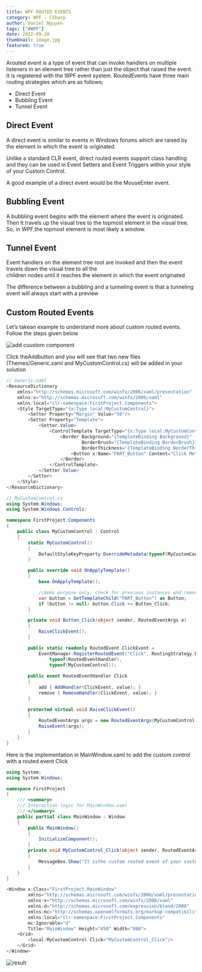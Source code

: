 ```yaml
---
title: WPF ROUTED EVENTS
category: WPF - CSharp
author: Daniel Nguyen
tags: ["#WPF"]
date: 2022-09-20
thumbnail: image.jpg
featured: true
---
```


Arouted event is a type of event that can invoke handlers on multiple listeners in an element tree rather than 
just the object that raised the event. It is registered with the WPF event system. RoutedEvents have three main routing strategies 
which are as follows;

- Direct Event
- Bubbling Event
- Tunnel Event

## Direct Event

A direct event is similar to events in Windows forums which are raised by the element in which the event is originated.

Unlike a standard CLR event, direct routed events support class handling and they can be used in Event Setters 
and Event Triggers within your style of your Custom Control.

A good example of a direct event would be the MouseEnter event.

## Bubbling Event

A bubbling event begins with the element where the event is originated. Then it travels up the visual tree to 
the topmost element in the visual tree. So, in WPF,the topmost element is most likely a window. 

## Tunnel Event

Event handlers on the element tree root are invoked and then the event travels down the visual  tree  to  all  the  
children nodes until  it  reaches  the  element  in  which  the  event originated

The  difference  between  a  bubbling  and a tunneling  event  is  that  a  tunneling  event  will always start with
 a preview

## Custom Routed Events

Let’s takean example to understand more about custom routed events. Follow the steps given below

![add cuustom component](./1.png 'add cuustom component')

Click theAddbutton and you will see that two new files (Themes/Generic.xaml and MyCustomControl.cs) will be added 
in your solution

```C#
// Generic.xaml
<ResourceDictionary
    xmlns="http://schemas.microsoft.com/winfx/2006/xaml/presentation"
    xmlns:x="http://schemas.microsoft.com/winfx/2006/xaml"
    xmlns:local="clr-namespace:FirstProject.Components">
    <Style TargetType="{x:Type local:MyCustomControl}">
        <Setter Property="Margin" Value="50"/>
        <Setter Property="Template">
            <Setter.Value>
                <ControlTemplate TargetType="{x:Type local:MyCustomControl}">
                    <Border Background="{TemplateBinding Background}"
                            BorderBrush="{TemplateBinding BorderBrush}"
                            BorderThickness="{TemplateBinding BorderThickness}">
                        <Button x:Name="PART_Button" Content="Click Me" />
                    </Border>
                </ControlTemplate>
            </Setter.Value>
        </Setter>
    </Style>
</ResourceDictionary>
```

```C#
// MyCustomControl.cs
using System.Windows;
using System.Windows.Controls;

namespace FirstProject.Components
{
    public class MyCustomControl : Control
    {
        static MyCustomControl()
        {
            DefaultStyleKeyProperty.OverrideMetadata(typeof(MyCustomControl), new FrameworkPropertyMetadata(typeof(MyCustomControl)));
        }

        public override void OnApplyTemplate()
        {
            base.OnApplyTemplate();

            //demo purpose only, check for previous instances and remove the handler first
            var button = GetTemplateChild("PART_Button") as Button;
            if (button != null) button.Click += Button_Click;
        }

        private void Button_Click(object sender, RoutedEventArgs e)
        {
            RaiseClickEvent();
        }

        public static readonly RoutedEvent ClickEvent = 
            EventManager.RegisterRoutedEvent("Click", RoutingStrategy.Bubble, 
                typeof(RoutedEventHandler), 
                typeof(MyCustomControl)); 
        
        public event RoutedEventHandler Click 
        { 
            add { AddHandler(ClickEvent, value); } 
            remove { RemoveHandler(ClickEvent, value); } 
        }

        protected virtual void RaiseClickEvent() 
        { 
            RoutedEventArgs args = new RoutedEventArgs(MyCustomControl.ClickEvent); 
            RaiseEvent(args); 
        }
    }
}
```

Here is the implementation in MainWindow.xaml to add the custom control with a routed event Click

```C#
using System;
using System.Windows;

namespace FirstProject
{
    /// <summary>
    /// Interaction logic for MainWindow.xaml
    /// </summary>
    public partial class MainWindow : Window
    {
        public MainWindow()
        {
            InitializeComponent();
        }
        private void MyCustomControl_Click(object sender, RoutedEventArgs e) 
        { 
            MessageBox.Show("It isthe custom routed event of your custom control"); 
        }
    }
}
```

```C#
<Window x:Class="FirstProject.MainWindow"
        xmlns="http://schemas.microsoft.com/winfx/2006/xaml/presentation"
        xmlns:x="http://schemas.microsoft.com/winfx/2006/xaml"
        xmlns:d="http://schemas.microsoft.com/expression/blend/2008"
        xmlns:mc="http://schemas.openxmlformats.org/markup-compatibility/2006"
        xmlns:local="clr-namespace:FirstProject.Components"
        mc:Ignorable="d"
        Title="MainWindow" Height="450" Width="800">
    <Grid>
        <local:MyCustomControl Click="MyCustomControl_Click"/>
    </Grid>
</Window>
```

![result](./2.png 'result')
